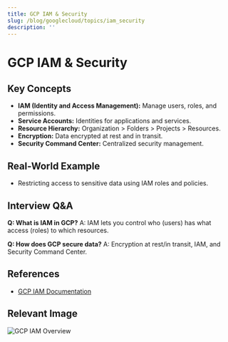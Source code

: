 ```yaml
---
title: GCP IAM & Security
slug: /blog/googlecloud/topics/iam_security
description: ''
---
```

# GCP IAM & Security

## Key Concepts
- **IAM (Identity and Access Management):** Manage users, roles, and permissions.
- **Service Accounts:** Identities for applications and services.
- **Resource Hierarchy:** Organization > Folders > Projects > Resources.
- **Encryption:** Data encrypted at rest and in transit.
- **Security Command Center:** Centralized security management.

## Real-World Example
- Restricting access to sensitive data using IAM roles and policies.

## Interview Q&A
**Q: What is IAM in GCP?**
A: IAM lets you control who (users) has what access (roles) to which resources.

**Q: How does GCP secure data?**
A: Encryption at rest/in transit, IAM, and Security Command Center.

## References
- [GCP IAM Documentation](https://cloud.google.com/iam/docs)

## Relevant Image
![GCP IAM Overview](https://cloud.google.com/images/products/iam/iam-diagram.png)
